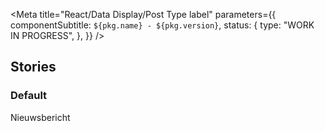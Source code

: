 
<Meta
  title="React/Data Display/Post Type label"
  parameters={{
    componentSubtitle: `${pkg.name} - ${pkg.version}`,
    status: {
      type: "WORK IN PROGRESS",
    },
  }}
/>

<Description markdown={readme} />

## Stories

### Default

<Canvas>
  <Story name="Default">
    <PostTypeLabel>Nieuwsbericht</PostTypeLabel>
  </Story>
</Canvas>
